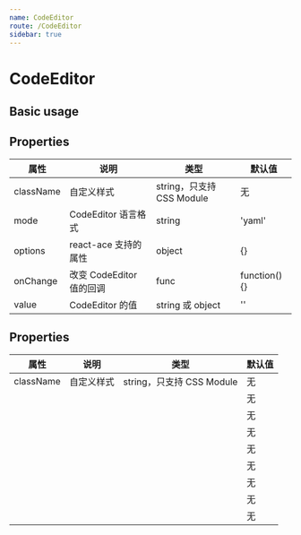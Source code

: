```yaml
---
name: CodeEditor
route: /CodeEditor
sidebar: true
---
```



# CodeEditor

## Basic usage

<Playground>
  <CodeEditor />
</Playground>

## Properties

| 属性 | 说明 | 类型 | 默认值 |
| ---- | ---- | ---- | ---- |
| className | 自定义样式 | string，只支持 CSS Module | 无 |
| mode | CodeEditor 语言格式 | string | 'yaml' |
| options | react-ace 支持的属性 | object | {} |
| onChange | 改变 CodeEditor 值的回调 | func | function() {} |
| value | CodeEditor 的值 | string 或 object | '' |

## Properties

| 属性 | 说明 | 类型 | 默认值 |
| ---- | ---- | ---- | ---- |
| className | 自定义样式 | string，只支持 CSS Module | 无 |
|  |  |  | 无 |
|  |  |  | 无 |
|  |  |  | 无 |
|  |  |  | 无 |
|  |  |  | 无 |
|  |  |  | 无 |
|  |  |  | 无 |
|  |  |  | 无 |